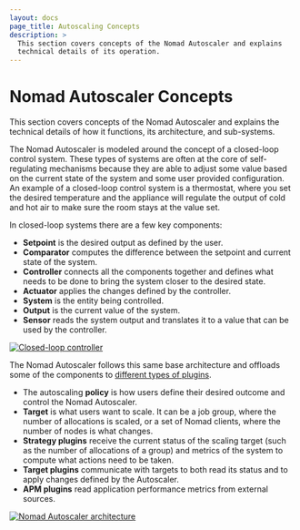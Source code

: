 ```yaml
---
layout: docs
page_title: Autoscaling Concepts
description: >
  This section covers concepts of the Nomad Autoscaler and explains
  technical details of its operation.
---
```


# Nomad Autoscaler Concepts

This section covers concepts of the Nomad Autoscaler and explains the technical
details of how it functions, its architecture, and sub-systems.

The Nomad Autoscaler is modeled around the concept of a closed-loop control
system. These types of systems are often at the core of self-regulating
mechanisms because they are able to adjust some value based on the current
state of the system and some user provided configuration. An example of a
closed-loop control system is a thermostat, where you set the desired
temperature and the appliance will regulate the output of cold and hot air to
make sure the room stays at the value set.

In closed-loop systems there are a few key components:

* **Setpoint** is the desired output as defined by the user.
* **Comparator** computes the difference between the setpoint and current
  state of the system.
* **Controller** connects all the components together and defines what
  needs to be done to bring the system closer to the desired state.
* **Actuator** applies the changes defined by the controller.
* **System** is the entity being controlled.
* **Output** is the current value of the system.
* **Sensor** reads the system output and translates it to a value that can be
  used by the controller.

[![Closed-loop controller](/img/autoscaling/control-loop.png)](/img/autoscaling/control-loop.png)

The Nomad Autoscaler follows this same base architecture and offloads some of
the components to [different types of plugins](/nomad/tools/autoscaling/concepts/plugins).

* The autoscaling **policy** is how users define their desired outcome and
  control the Nomad Autoscaler.
* **Target** is what users want to scale. It can be a job group, where the
  number of allocations is scaled, or a set of Nomad clients, where the number
  of nodes is what changes.
* **Strategy plugins** receive the current status of the scaling target (such
  as the number of allocations of a group) and metrics of the system to compute
  what actions need to be taken.
* **Target plugins** communicate with targets to both read its status and to
  apply changes defined by the Autoscaler.
* **APM plugins** read application performance metrics from external sources.

[![Nomad Autoscaler architecture](/img/autoscaling/autoscaler-arch.png)](/img/autoscaling/autoscaler-arch.png)

